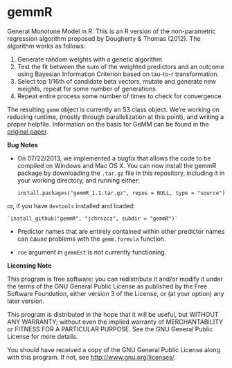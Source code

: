 gemmR
=====

General Monotone Model in R. This is an R version of the non-parametric regression algorithm proposed by Dougherty & Thomas (2012). The algorithm works as follows:

1. Generate random weights with a genetic algorithm
2. Test the fit between the sum of the weighted predictors and an outcome using Bayesian Information Criterion based on tau-to-r transformation.
3. Select top 1/16th of candidate beta vectors, mutate and generate new weights, repeat for some number of generations.
4. Repeat entire process some number of times to check for convergence.

The resulting `gemm` object is currently an S3 class object. We're working on reducing runtime, (mostly through parallelization at this point), and writing a proper helpfile. Information on the basis for GeMM can be found in the [original paper](http://www.bsos.umd.edu/psyc/dougherty/pdf%20articles/DoughertyThomas2012Rev.pdf).

**Bug Notes**

*  On 07/22/2013, we implemented a bugfix that allows the code to be compiled on Windows and Mac OS X. You can now install the gemmR package by downloading the `.tar.gz` file in this repository, including it in your working directory, and running either:

    `install.packages("gemmR_1.1.tar.gz", repos = NULL, type = "source")`
    
  or, if you have `devtools` installed and loaded:
    
    `install_github("gemmR", "jchrszcz", subdir = "gemmR")`

*  Predictor names that are entirely contained within other predictor names can cause problems with the `gemm.formula` function.

* `roe` argument in `gemmEst` is not currently functioning.

**Licensing Note**

This program is free software: you can redistribute it and/or modify it under the terms of the GNU General Public License as published by the Free Software Foundation, either version 3 of the License, or (at your option) any later version.

This program is distributed in the hope that it will be useful, but WITHOUT ANY WARRANTY; without even the implied warranty of MERCHANTABILITY or FITNESS FOR A PARTICULAR PURPOSE.  See the GNU General Public License for more details.

You should have received a copy of the GNU General Public License along with this program.  If not, see <http://www.gnu.org/licenses/>.